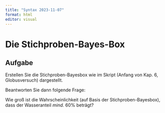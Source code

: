 ```yaml
---
title: "Syntax 2023-11-07"
format: html
editor: visual
---
```


# Die Stichproben-Bayes-Box

## Aufgabe

Erstellen Sie die Stichproben-Bayesbox wie im Skript (Anfang von Kap. 6, Globusversuch) dargestellt.

Beantworten Sie dann folgende Frage:

Wie groß ist die Wahrscheinlichkeit (auf Basis der Stichproben-Bayesbox), dass der Wasseranteil *mind.* 60% beträgt?
